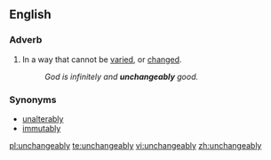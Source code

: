 ==English==

===Adverb===
{{en-adv}}

# In a way that cannot be [[vary|varied]], or [[change#Verb|changed]].
#:''God is infinitely and '''unchangeably''' good.''

===Synonyms===
* [[unalterably]]
* [[immutably]]

[[pl:unchangeably]]
[[te:unchangeably]]
[[vi:unchangeably]]
[[zh:unchangeably]]